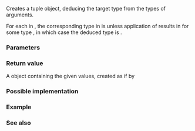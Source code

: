{{cpp/title|make_tuple}}
{{cpp/utility/tuple/navbar}}
{{dcl begin}}
{{dcl header|tuple}}
{{dcl|since=c++11|notes={{mark|constexpr since C++14}}|1=
template&lt; class... Types &gt;
std::tuple&lt;VTypes...&gt; make_tuple( Types&amp;&amp;... args );
}}
{{dcl end}}

Creates a tuple object, deducing the target type from the types of arguments.

For each {{tt|Ti}} in {{tt|Types...}}, the corresponding type {{tt|Vi}} in {{tt|VTypes...}} is {{c|std::decay&lt;Ti&gt;::type}} unless application of {{lc|std::decay}} results in {{c|std::reference_wrapper&lt;X&gt;}} for some type {{tt|X}}, in which case the deduced type is {{tt|X&amp;}}.

===Parameters===
{{par begin}}
{{par|args|zero or more arguments to construct the tuple from}}
{{par end}}

===Return value===
A {{lc|std::tuple}} object containing the given values, created as if by {{c|std::tuple&lt;VTypes...&gt;(std::forward&lt;Types&gt;(t)...).}}

===Possible implementation===
{{eq fun|1=
template &lt;class T&gt;
struct unwrap_refwrapper
{
    using type = T;
};

template &lt;class T&gt;
struct unwrap_refwrapper&lt;std::reference_wrapper&lt;T&gt;&gt;
{
    using type = T&amp;;
};

template &lt;class T&gt;
using unwrap_decay_t = typename unwrap_refwrapper&lt;typename std::decay&lt;T&gt;::type&gt;::type;
// or use std::unwrap_ref_decay_t (since C++20)

template &lt;class... Types&gt;
constexpr // since C++14
std::tuple&lt;unwrap_decay_t&lt;Types&gt;...&gt; make_tuple(Types&amp;&amp;... args)
{
    return std::tuple&lt;unwrap_decay_t&lt;Types&gt;...&gt;(std::forward&lt;Types&gt;(args)...);
}
}}

===Example===
{{example|
|code=
#include &lt;iostream&gt;
#include &lt;tuple&gt;
#include &lt;functional&gt;

std::tuple&lt;int, int&gt; f() // this function returns multiple values
{
    int x = 5;
    return std::make_tuple(x, 7); // return {x,7}; in C++17
}

int main()
{
    // heterogeneous tuple construction
    int n = 1;
    auto t = std::make_tuple(10, "Test", 3.14, std::ref(n), n);
    n = 7;
    std::cout &lt;&lt; "The value of t is ("
              &lt;&lt; std::get&lt;0&gt;(t) &lt;&lt; ", "
              &lt;&lt; std::get&lt;1&gt;(t) &lt;&lt; ", "
              &lt;&lt; std::get&lt;2&gt;(t) &lt;&lt; ", "
              &lt;&lt; std::get&lt;3&gt;(t) &lt;&lt; ", "
              &lt;&lt; std::get&lt;4&gt;(t) &lt;&lt; ")\n";

    // function returning multiple values
    int a, b;
    std::tie(a, b) = f();
    std::cout &lt;&lt; a &lt;&lt; ' ' &lt;&lt; b &lt;&lt; '\n';
}
|output=
The value of t is (10, Test, 3.14, 7, 1)
5 7
}}

===See also===
{{dsc begin}}
{{dsc inc|cpp/utility/tuple/dsc tie}}
{{dsc inc|cpp/utility/tuple/dsc forward_as_tuple}}
{{dsc inc|cpp/utility/tuple/dsc tuple_cat}}
{{dsc inc|cpp/utility/dsc apply}}
{{dsc end}}

{{langlinks|de|es|fr|it|ja|pt|ru|zh}}